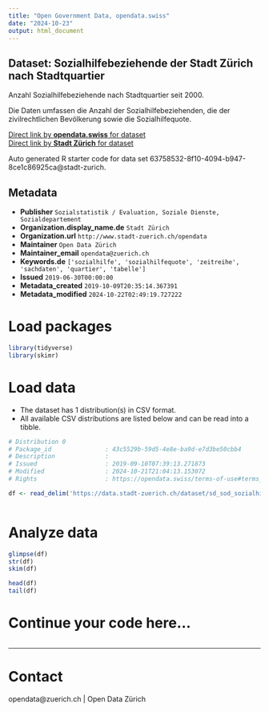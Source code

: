 ```yaml
---
title: "Open Government Data, opendata.swiss"
date: "2024-10-23"
output: html_document
---
```


## Dataset: Sozialhilfebeziehende der Stadt Zürich nach Stadtquartier

Anzahl Sozialhilfebeziehende nach Stadtquartier seit 2000. 

Die Daten umfassen die Anzahl der Sozialhilfebeziehenden, die der zivilrechtlichen Bevölkerung sowie die Sozialhilfequote.

[Direct link by **opendata.swiss** for dataset](https://opendata.swiss/de/dataset/sozialhilfebeziehende-der-stadt-zurich-nach-stadtquartier)<br>
[Direct link by **Stadt Zürich** for dataset](https://data.stadt-zuerich.ch/dataset/sd_sod_sozialhilfequote_stadtquartier)

Auto generated R starter code for data set 63758532-8f10-4094-b947-8ce1c86925ca@stadt-zurich.

## Metadata

- **Publisher** `Sozialstatistik / Evaluation, Soziale Dienste, Sozialdepartement`
- **Organization.display_name.de** `Stadt Zürich`
- **Organization.url** `http://www.stadt-zuerich.ch/opendata`
- **Maintainer** `Open Data Zürich`
- **Maintainer_email** `opendata@zuerich.ch`
- **Keywords.de** `['sozialhilfe', 'sozialhilfequote', 'zeitreihe', 'sachdaten', 'quartier', 'tabelle']`
- **Issued** `2019-06-30T00:00:00`
- **Metadata_created** `2019-10-09T20:35:14.367391`
- **Metadata_modified** `2024-10-22T02:49:19.727222`


# Load packages

```r

library(tidyverse)
library(skimr)

```

# Load data

-   The dataset has 1 distribution(s) in CSV format.
-   All available CSV distributions are listed below and can be read into a tibble.

```r

# Distribution 0
# Package_id               : 43c5529b-59d5-4e8e-ba9d-e7d3be50cbb4
# Description              : 
# Issued                   : 2019-09-10T07:39:13.271873
# Modified                 : 2024-10-21T21:04:13.153072
# Rights                   : https://opendata.swiss/terms-of-use#terms_open

df <- read_delim('https://data.stadt-zuerich.ch/dataset/sd_sod_sozialhilfequote_stadtquartier/download/sd_sod_sozialhilfequote_stadtquartier.csv')



```

# Analyze data

```r

glimpse(df)
str(df)
skim(df)

head(df)
tail(df)

```

# Continue your code here...

```r

```

------------------------------------------------------------------------

# Contact

opendata@zuerich.ch | Open Data Zürich
